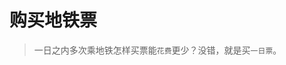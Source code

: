 # 购买地铁票
> 一日之内多次乘地铁怎样买票能`花费`更少？没错，就是买`一日票`。

<ScDc />
<br />
<Dialog>
#### I'd like to buy 2 [tickets/n./2] to Main Street Station.
# Main Street Station is in [Zone/n./3] 2. The cost for two tickets is 5 dollars.
#### OK. Do you sell all-day passes?
# Yes. The cost of our all-day pass is 5 dollars.
#### I'd like 2 all-day passes. Here is 10 dollars.
# Thank you. Have a nice day.
#### Thanks. You too.
</Dialog>
